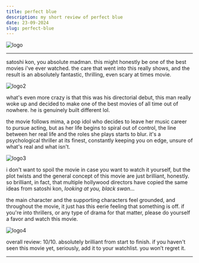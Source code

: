 ```yaml
---
title: perfect blue
description: my short review of perfect blue
date: 23-09-2024
slug: perfect-blue
---
```


![logo](https://www.cinemamoderne.com/wp-content/uploads/2023/01/perfect-blue-still2-730x411.jpeg)

---

satoshi kon, you absolute madman. this might honestly be one of the best movies i've ever watched. the care that went into this really shows, and the result is an absolutely fantastic, thrilling, even scary at times movie.

![logo2](https://m.media-amazon.com/images/M/MV5BZGUyZjBhYWEtNmQ3ZC00NDEwLTllZDUtMTU5YzMyYTEwY2M4XkEyXkFqcGc@._V1_.jpg)

what's even more crazy is that this was his directorial debut, this man really woke up and decided to make one of the best movies of all time out of nowhere. he is genuinely built different lol.

the movie follows mima, a pop idol who decides to leave her music career to pursue acting, but as her life begins to spiral out of control, the line between her real life and the roles she plays starts to blur. it's a psychological thriller at its finest, constantly keeping you on edge, unsure of what's real and what isn't.

![logo3](https://blog.alltheanime.com/wp-content/uploads/2019/03/impressions-of-perfect-blue-2-850x478.png)

i don't want to spoil the movie in case you want to watch it yourself, but the plot twists and the general concept of this movie are just brilliant, honestly. so brilliant, in fact, that multiple hollywood directors have copied the same ideas from satoshi kon, *looking at you, black swan*...

the main character and the supporting characters feel grounded, and throughout the movie, it just has this eerie feeling that something is off. if you're into thrillers, or any type of drama for that matter, please do yourself a favor and watch this movie.

![logo4](https://miro.medium.com/v2/resize:fit:2000/1*Yu6zl00EU-L6NiD7D33YgA.jpeg)

overall review: 10/10. absolutely brilliant from start to finish. if you haven't seen this movie yet, seriously, add it to your watchlist. you won’t regret it.

---